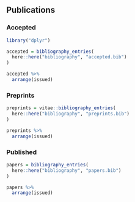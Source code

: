 
## Publications

### Accepted

```r
library("dplyr")

accepted = bibliography_entries(
  here::here("bibliography", "accepted.bib")
)

accepted %>%
  arrange(issued)

```

### Preprints

```r
preprints = vitae::bibliography_entries(
  here::here("bibliography", "preprints.bib")
)

preprints %>%
  arrange(issued)
```

### Published

```r
papers = bibliography_entries(
  here::here("bibliography", "papers.bib")
)

papers %>%
  arrange(issued)
```
